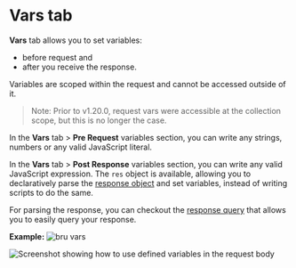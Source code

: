 # Vars tab

**Vars** tab allows you to set variables:
 - before request and
 - after you receive the response.

Variables are scoped within the request and cannot be accessed outside of it.

> Note: Prior to v1.20.0, request vars were accessible at the collection scope, but this is no longer the case.

In the **Vars** tab > **Pre Request** variables section, you can write any strings, numbers or any valid JavaScript literal.

In the **Vars** tab > **Post Response** variables section, you can write any valid JavaScript expression. The `res` object is available, allowing you to declaratively parse the [response object](/testing/script/response/response-object) and set variables, instead of writing scripts to do the same.

For parsing the response, you can checkout the [response query](/testing/script/response/response-query) that allows you to easily query your response.

**Example:**
![bru vars](/screenshots/set-vars.webp)

![Screenshot showing how to use defined variables in the request body](/screenshots/vars.webp)
